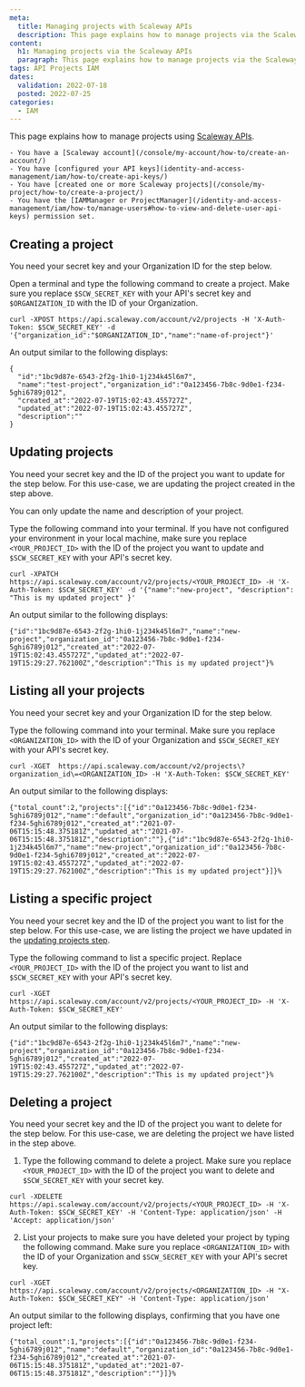 ```yaml
---
meta:
  title: Managing projects with Scaleway APIs
  description: This page explains how to manage projects via the Scaleway APIs
content:
  h1: Managing projects via the Scaleway APIs
  paragraph: This page explains how to manage projects via the Scaleway APIs
tags: API Projects IAM
dates:
  validation: 2022-07-18
  posted: 2022-07-25
categories:
  - IAM
---
```


This page explains how to manage projects using [Scaleway APIs](https://developers.scaleway.com/en/).

<Message type="requirement">

    - You have a [Scaleway account](/console/my-account/how-to/create-an-account/)
    - You have [configured your API keys](identity-and-access-management/iam/how-to/create-api-keys/)
    - You have [created one or more Scaleway projects](/console/my-project/how-to/create-a-project/)
    - You have the [IAMManager or ProjectManager](/identity-and-access-management/iam/how-to/manage-users#how-to-view-and-delete-user-api-keys) permission set.

</Message>

## Creating a project

You need your secret key and your Organization ID for the step below.

Open a terminal and type the following command to create a project. Make sure you replace `$SCW_SECRET_KEY` with your API's secret key and `$ORGANIZATION_ID` with the ID of your Organization.

```
curl -XPOST https://api.scaleway.com/account/v2/projects -H 'X-Auth-Token: $SCW_SECRET_KEY' -d '{"organization_id":"$ORGANIZATION_ID","name":"name-of-project"}'
```
An output similar to the following displays:

```
{
  "id":"1bc9d87e-6543-2f2g-1hi0-1j234k45l6m7",
  "name":"test-project","organization_id":"0a123456-7b8c-9d0e1-f234-5ghi6789j012",
  "created_at":"2022-07-19T15:02:43.455727Z",
  "updated_at":"2022-07-19T15:02:43.455727Z",
  "description":""
}
```

## Updating projects

You need your secret key and the ID of the project you want to update for the step below. For this use-case, we are updating the project created in the step above.

<Message type="note">

 You can only update the name and description of your project.

</Message>

Type the following command into your terminal. If you have not configured your environment in your local machine, make sure you replace `<YOUR_PROJECT_ID>` with the ID of the project you want to update and `$SCW_SECRET_KEY` with your API's secret key.

```
curl -XPATCH https://api.scaleway.com/account/v2/projects/<YOUR_PROJECT_ID> -H 'X-Auth-Token: $SCW_SECRET_KEY' -d '{"name":"new-project", "description": "This is my updated project" }'
```

An output similar to the following displays:

```
{"id":"1bc9d87e-6543-2f2g-1hi0-1j234k45l6m7","name":"new-project","organization_id":"0a123456-7b8c-9d0e1-f234-5ghi6789j012","created_at":"2022-07-19T15:02:43.455727Z","updated_at":"2022-07-19T15:29:27.762100Z","description":"This is my updated project"}%  
```

## Listing all your projects

You need your secret key and your Organization ID for the step below.

Type the following command into your terminal. Make sure you replace `<ORGANIZATION_ID>` with the ID of your Organization and `$SCW_SECRET_KEY` with your API's secret key.

```
curl -XGET  https://api.scaleway.com/account/v2/projects\?organization_id\=<ORGANIZATION_ID> -H 'X-Auth-Token: $SCW_SECRET_KEY'
```

An output similar to the following displays:

```
{"total_count":2,"projects":[{"id":"0a123456-7b8c-9d0e1-f234-5ghi6789j012","name":"default","organization_id":"0a123456-7b8c-9d0e1-f234-5ghi6789j012","created_at":"2021-07-06T15:15:48.375181Z","updated_at":"2021-07-06T15:15:48.375181Z","description":""},{"id":"1bc9d87e-6543-2f2g-1hi0-1j234k45l6m7","name":"new-project","organization_id":"0a123456-7b8c-9d0e1-f234-5ghi6789j012","created_at":"2022-07-19T15:02:43.455727Z","updated_at":"2022-07-19T15:29:27.762100Z","description":"This is my updated project"}]}%
```
## Listing a specific project

You need your secret key and the ID of the project you want to list for the step below. For this use-case, we are listing the project we have updated in the [updating projects step](/identity-and-access-management/api-cli/managing-projects#updating-projects).

Type the following command to list a specific project. Replace `<YOUR_PROJECT_ID>` with the ID of the project you want to list and `$SCW_SECRET_KEY` with your API's secret key.

```
curl -XGET https://api.scaleway.com/account/v2/projects/<YOUR_PROJECT_ID> -H 'X-Auth-Token: $SCW_SECRET_KEY'
```

An output similar to the following displays:

```
{"id":"1bc9d87e-6543-2f2g-1hi0-1j234k45l6m7","name":"new-project","organization_id":"0a123456-7b8c-9d0e1-f234-5ghi6789j012","created_at":"2022-07-19T15:02:43.455727Z","updated_at":"2022-07-19T15:29:27.762100Z","description":"This is my updated project"}%
```

## Deleting a project

You need your secret key and the ID of the project you want to delete for the step below. For this use-case, we are deleting the project we have listed in the step above.

1. Type the following command to delete a project. Make sure you replace `<YOUR_PROJECT_ID>` with the ID of the project you want to delete and `$SCW_SECRET_KEY` with your secret key.

  ```
  curl -XDELETE https://api.scaleway.com/account/v2/projects/<YOUR_PROJECT_ID> -H 'X-Auth-Token: $SCW_SECRET_KEY' -H 'Content-Type: application/json' -H 'Accept: application/json'
  ```

2. List your projects to make sure you have deleted your project by typing the following command. Make sure you replace `<ORGANIZATION_ID>` with the ID of your Organization and `$SCW_SECRET_KEY` with your API's secret key.

```
curl -XGET https://api.scaleway.com/account/v2/projects/<ORGANIZATION_ID> -H "X-Auth-Token: $SCW_SECRET_KEY" -H 'Content-Type: application/json'
```

An output similar to the following displays, confirming that you have one project left:

```
{"total_count":1,"projects":[{"id":"0a123456-7b8c-9d0e1-f234-5ghi6789j012","name":"default","organization_id":"0a123456-7b8c-9d0e1-f234-5ghi6789j012","created_at":"2021-07-06T15:15:48.375181Z","updated_at":"2021-07-06T15:15:48.375181Z","description":""}]}%
```

